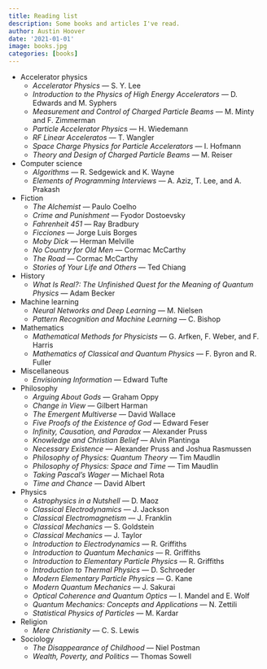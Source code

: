 ```yaml
---
title: Reading list
description: Some books and articles I've read.
author: Austin Hoover
date: '2021-01-01'
image: books.jpg
categories: [books]
---
```


* Accelerator physics
    * *Accelerator Physics* — S. Y. Lee
    * *Introduction to the Physics of High Energy Accelerators* — D. Edwards and M. Syphers
    * *Measurement and Control of Charged Particle Beams* — M. Minty and F. Zimmerman
    * *Particle Accelerator Physics* — H. Wiedemann
    * *RF Linear Acceleratos* — T. Wangler
    * *Space Charge Physics for Particle Accelerators* — I. Hofmann
    * *Theory and Design of Charged Particle Beams* — M. Reiser
* Computer science
    * *Algorithms* — R. Sedgewick and K. Wayne 
    * *Elements of Programming Interviews* — A. Aziz, T. Lee, and A. Prakash
* Fiction
    * *The Alchemist* — Paulo Coelho
    * *Crime and Punishment* — Fyodor Dostoevsky
    * *Fahrenheit 451* — Ray Bradbury
    * *Ficciones* — Jorge Luis Borges
    * *Moby Dick* — Herman Melville
    * *No Country for Old Men* — Cormac McCarthy
    * *The Road* — Cormac McCarthy
    * *Stories of Your Life and Others* — Ted Chiang
* History
    * *What Is Real?: The Unfinished Quest for the Meaning of Quantum Physics* — Adam Becker
* Machine learning
    * *Neural Networks and Deep Learning* — M. Nielsen
    * *Pattern Recognition and Machine Learning* — C. Bishop
* Mathematics
    * *Mathematical Methods for Physicists* — G. Arfken, F. Weber, and F. Harris
    * *Mathematics of Classical and Quantum Physics* — F. Byron and R. Fuller
* Miscellaneous
    * *Envisioning Information* — Edward Tufte
* Philosophy
    * *Arguing About Gods* — Graham Oppy
    * *Change in View* — Gilbert Harman
    * *The Emergent Multiverse* — David Wallace
    * *Five Proofs of the Existence of God* — Edward Feser
    * *Infinity, Causation, and Paradox* — Alexander Pruss
    * *Knowledge and Christian Belief* — Alvin Plantinga
    * *Necessary Existence* — Alexander Pruss and Joshua Rasmussen
    * *Philosophy of Physics: Quantum Theory* — Tim Maudlin
    * *Philosophy of Physics: Space and Time* — Tim Maudlin
    * *Taking Pascal's Wager* — Michael Rota
    * *Time and Chance* — David Albert
* Physics
    * *Astrophysics in a Nutshell* — D. Maoz
    * *Classical Electrodynamics* — J. Jackson
    * *Classical Electromagnetism* — J. Franklin
    * *Classical Mechanics* — S. Goldstein
    * *Classical Mechanics* — J. Taylor
    * *Introduction to Electrodynamics* — R. Griffiths
    * *Introduction to Quantum Mechanics* — R. Griffiths
    * *Introduction to Elementary Particle Physics* — R. Griffiths
    * *Introduction to Thermal Physics* — D. Schroeder
    * *Modern Elementary Particle Physics* — G. Kane
    * *Modern Quantum Mechanics* — J. Sakurai
    * *Optical Coherence and Quantum Optics* — I. Mandel and E. Wolf
    * *Quantum Mechanics: Concepts and Applications* — N. Zettili
    * *Statistical Physics of Particles* — M. Kardar
* Religion
    * *Mere Christianity* — C. S. Lewis
* Sociology
    * *The Disappearance of Childhood* — Niel Postman
    * *Wealth, Poverty, and Politics* — Thomas Sowell
